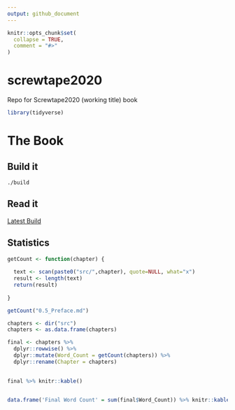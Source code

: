```yaml
---
output: github_document
---
```


<!-- README.md is generated from README.Rmd. Please edit that file -->

```r
knitr::opts_chunk$set(
  collapse = TRUE,
  comment = "#>"
)
```

# screwtape2020

<!-- badges: start -->
<!-- badges: end -->


Repo for Screwtape2020 (working title) book
```r
library(tidyverse)
```
# The Book

## Build it

```
./build
```

## Read it
[Latest Build](book/final_book.md)


## Statistics

```r
getCount <- function(chapter) {
  
  text <- scan(paste0("src/",chapter), quote=NULL, what="x")
  result <- length(text)
  return(result)
  
}
```


```r
getCount("0.5_Preface.md")
```


```r
chapters <- dir("src") 
chapters <- as.data.frame(chapters)

final <- chapters %>%
  dplyr::rowwise() %>% 
  dplyr::mutate(Word_Count = getCount(chapters)) %>% 
  dplyr::rename(Chapter = chapters)
 

final %>% knitr::kable()



```
```r
data.frame('Final Word Count' = sum(final$Word_Count)) %>% knitr::kable()
```



